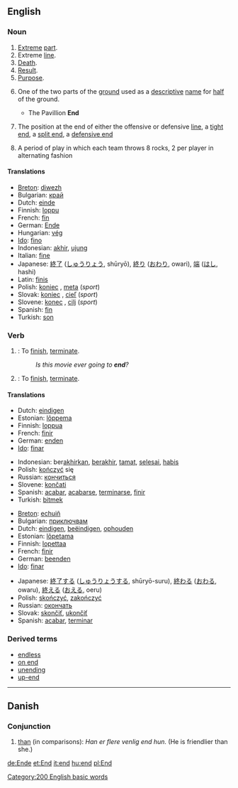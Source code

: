 ==English==

{{rank|hands|turned|taken|240|end|rather|until|does}}

===Noun===
{{en-noun-reg}}

# [[Extreme]] [[part]].
# Extreme [[line]].
# [[Death]]. 
# [[Result]].
# [[Purpose]].
#{{cricket}} One of the two parts of the [[ground]] used as a [[descriptive]] [[name]] for [[half]] of the ground.
#* The Pavillion '''End''' 
#{{fb}} The position at the end of either the offensive or defensive [[line]], a [[tight end]], a [[split end]], a [[defensive end]]
#{{curling}} A period of play in which each team throws 8 rocks, 2 per player in alternating fashion
====Translations====
*[[Breton]]: [[diwezh]] {{m}}
*Bulgarian: [[край]] {{m}}
*Dutch: [[einde]] {{n}}
*Finnish: [[loppu]]
*French: [[fin]] {{f}}
*German: [[Ende]] {{n}}
*Hungarian: [[vég]]
*[[Ido]]: [[fino]]
*Indonesian: [[akhir]], [[ujung]]
*Italian: [[fine]] {{f}}
*Japanese: [[終了]] ([[しゅうりょう]], shūryō), [[終り]] ([[おわり]], owari), [[端]] ([[はし]], hashi)
*Latin: [[finis]]
*Polish: [[koniec]] {{m}}, [[meta]] {{f}} (''sport'')
*Slovak: [[koniec]] {{m}}, [[cieľ]] {{m}} (''sport'')
*Slovene: [[konec]] {{m}}, [[cilj]] {{m}} (''sport'')
*Spanish: [[fin]]
*Turkish: [[son]]

===Verb===
{{en-infl-reg-consonant|end||}}

# {{intransitive}}: To [[finish]], [[terminate]].
#:''Is this movie ever going to '''end'''?''
# {{transitive}}: To [[finish]], [[terminate]].

====Translations====
{{intransitive}}
{{top}}
*Dutch: [[eindigen]]
*Estonian: [[lõppema]] 
*Finnish: [[loppua]]
*French: [[finir]]
*German: [[enden]]
*[[Ido]]: [[finar]]
{{mid}}
*Indonesian: ber[[akhir]]kan, [[akhir|berakhir]], [[tamat]], [[selesai]], [[habis]]
*Polish: [[kończyć]] się
*Russian: [[кончиться]]
*Slovene: [[končati]]
*Spanish: [[acabar]], [[acabarse]], [[terminarse]], [[finir]]
*Turkish: [[bitmek]]
{{bottom}}

{{transitive}}
{{top}}
*[[Breton]]: [[echuiñ]]
*Bulgarian: [[приключвам]]
*Dutch: [[eindigen]], [[beëindigen]], [[ophouden]]
*Estonian: [[lõpetama]]
*Finnish: [[lopettaa]]
*French: [[finir]]
*German: [[beenden]]
*[[Ido]]: [[finar]]
{{mid}}
*Japanese: [[終了]]する ([[しゅうりょう]]する, shūryō-suru), [[終わる]] ([[おわる]], owaru), [[終える]] ([[おえる]], oeru)
*Polish: [[skończyć]], [[zakończyć]] 
*Russian: [[окончать]]
*Slovak: [[skončiť]], [[ukončiť]]
*Spanish: [[acabar]], [[terminar]]
{{bottom}}

===Derived terms===
* [[endless]]
* [[on end]]
* [[unending]]
* [[up-end]]

----

==Danish==
===Conjunction===
# [[than]] (in comparisons): ''Han er flere venlig end hun.'' (He is friendlier than she.)

[[Category:200 English basic words]]

[[de:Ende]]
[[et:End]]
[[it:end]]
[[hu:end]]
[[pl:End]]